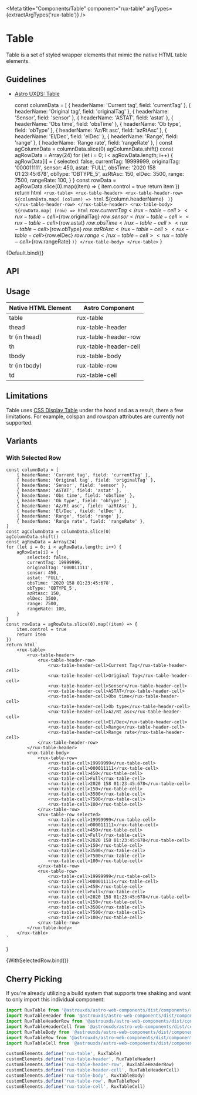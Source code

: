 
<Meta
    title="Components/Table"
    component="rux-table"
    argTypes={extractArgTypes('rux-table')}
/>

# Table

Table is a set of styled wrapper elements that mimic the native HTML table elements.

## Guidelines

-   [Astro UXDS: Table](https://www.astrouxds.com/patterns/table/)

    const columnData = [
        { headerName: 'Current tag', field: 'currentTag' },
        { headerName: 'Original tag', field: 'originalTag' },
        { headerName: 'Sensor', field: 'sensor' },
        { headerName: 'ASTAT', field: 'astat' },
        { headerName: 'Obs time', field: 'obsTime' },
        { headerName: 'Ob type', field: 'obType' },
        { headerName: 'Az/Rt asc', field: 'azRtAsc' },
        { headerName: 'El/Dec', field: 'elDec' },
        { headerName: 'Range', field: 'range' },
        { headerName: 'Range rate', field: 'rangeRate' },
    ]
    const agColumnData = columnData.slice(0)
    agColumnData.shift()
    const agRowData = Array(24)
    for (let i = 0; i < agRowData.length; i++) {
        agRowData[i] = {
            selected: false,
            currentTag: 19999999,
            originalTag: '000011111',
            sensor: 450,
            astat: 'FULL',
            obsTime: '2020 158 01:23:45:678',
            obType: 'OBTYPE_5',
            azRtAsc: 150,
            elDec: 3500,
            range: 7500,
            rangeRate: 100,
        }
    }
    const rowData = agRowData.slice(0).map((item) => {
        item.control = true
        return item
    })
    return html`
        <rux-table>
            <rux-table-header>
                <rux-table-header-row>
                    ${columnData.map(
                        (column) => html`
                            <rux-table-header-cell
                                >${column.headerName}</rux-table-header-cell
                            >
                        `
                    )}
                </rux-table-header-row>
            </rux-table-header>
            <rux-table-body>
                ${rowData.map(
                    (row) => html`
                        <rux-table-row selected="${row.selected}">
                            <rux-table-cell>${row.currentTag}</rux-table-cell>
                            <rux-table-cell>${row.originalTag}</rux-table-cell>
                            <rux-table-cell>${row.sensor}</rux-table-cell>
                            <rux-table-cell>${row.astat}</rux-table-cell>
                            <rux-table-cell>${row.obsTime}</rux-table-cell>
                            <rux-table-cell>${row.obType}</rux-table-cell>
                            <rux-table-cell>${row.azRtAsc}</rux-table-cell>
                            <rux-table-cell>${row.elDec}</rux-table-cell>
                            <rux-table-cell>${row.range}</rux-table-cell>
                            <rux-table-cell>${row.rangeRate}</rux-table-cell>
                        </rux-table-row>
                    `
                )}
            </rux-table-body>
        </rux-table>
    `
}

<Canvas>
    <Story name="Default">{Default.bind()}</Story>
</Canvas>

## API

<ArgsTable of="rux-table" />

## Usage

| Native HTML Element | Astro Component       |
| ------------------- | --------------------- |
| table               | rux-table             |
| thead               | rux-table-header      |
| tr (in thead)       | rux-table-header-row  |
| th                  | rux-table-header-cell |
| tbody               | rux-table-body        |
| tr (in tbody)       | rux-table-row         |
| td                  | rux-table-cell        |

## Limitations

Table uses [CSS Display Table](https://developer.mozilla.org/en-US/docs/Web/CSS/display) under the hood and as a result, there a few limitations.
For example, colspan and rowspan attributes are currently not supported.

## Variants

### With Selected Row

    const columnData = [
        { headerName: 'Current tag', field: 'currentTag' },
        { headerName: 'Original tag', field: 'originalTag' },
        { headerName: 'Sensor', field: 'sensor' },
        { headerName: 'ASTAT', field: 'astat' },
        { headerName: 'Obs time', field: 'obsTime' },
        { headerName: 'Ob type', field: 'obType' },
        { headerName: 'Az/Rt asc', field: 'azRtAsc' },
        { headerName: 'El/Dec', field: 'elDec' },
        { headerName: 'Range', field: 'range' },
        { headerName: 'Range rate', field: 'rangeRate' },
    ]
    const agColumnData = columnData.slice(0)
    agColumnData.shift()
    const agRowData = Array(24)
    for (let i = 0; i < agRowData.length; i++) {
        agRowData[i] = {
            selected: false,
            currentTag: 19999999,
            originalTag: '000011111',
            sensor: 450,
            astat: 'FULL',
            obsTime: '2020 158 01:23:45:678',
            obType: 'OBTYPE_5',
            azRtAsc: 150,
            elDec: 3500,
            range: 7500,
            rangeRate: 100,
        }
    }
    const rowData = agRowData.slice(0).map((item) => {
        item.control = true
        return item
    })
    return html`
        <rux-table>
            <rux-table-header>
                <rux-table-header-row>
                    <rux-table-header-cell>Current Tag</rux-table-header-cell>
                    <rux-table-header-cell>Original Tag</rux-table-header-cell>
                    <rux-table-header-cell>Sensor</rux-table-header-cell>
                    <rux-table-header-cell>ASTAT</rux-table-header-cell>
                    <rux-table-header-cell>Obs time</rux-table-header-cell>
                    <rux-table-header-cell>Ob type</rux-table-header-cell>
                    <rux-table-header-cell>Az/Rt asc</rux-table-header-cell>
                    <rux-table-header-cell>El/Dec</rux-table-header-cell>
                    <rux-table-header-cell>Range</rux-table-header-cell>
                    <rux-table-header-cell>Range rate</rux-table-header-cell>
                </rux-table-header-row>
            </rux-table-header>
            <rux-table-body>
                <rux-table-row>
                    <rux-table-cell>19999999</rux-table-cell>
                    <rux-table-cell>000011111</rux-table-cell>
                    <rux-table-cell>450</rux-table-cell>
                    <rux-table-cell>Full</rux-table-cell>
                    <rux-table-cell>2020 158 01:23:45:678</rux-table-cell>
                    <rux-table-cell>150</rux-table-cell>
                    <rux-table-cell>3500</rux-table-cell>
                    <rux-table-cell>7500</rux-table-cell>
                    <rux-table-cell>100</rux-table-cell>
                </rux-table-row>
                <rux-table-row selected>
                    <rux-table-cell>19999999</rux-table-cell>
                    <rux-table-cell>000011111</rux-table-cell>
                    <rux-table-cell>450</rux-table-cell>
                    <rux-table-cell>Full</rux-table-cell>
                    <rux-table-cell>2020 158 01:23:45:678</rux-table-cell>
                    <rux-table-cell>150</rux-table-cell>
                    <rux-table-cell>3500</rux-table-cell>
                    <rux-table-cell>7500</rux-table-cell>
                    <rux-table-cell>100</rux-table-cell>
                </rux-table-row>
                <rux-table-row>
                    <rux-table-cell>19999999</rux-table-cell>
                    <rux-table-cell>000011111</rux-table-cell>
                    <rux-table-cell>450</rux-table-cell>
                    <rux-table-cell>Full</rux-table-cell>
                    <rux-table-cell>2020 158 01:23:45:678</rux-table-cell>
                    <rux-table-cell>150</rux-table-cell>
                    <rux-table-cell>3500</rux-table-cell>
                    <rux-table-cell>7500</rux-table-cell>
                    <rux-table-cell>100</rux-table-cell>
                </rux-table-row>
            </rux-table-body>
        </rux-table>
    `
}

<Canvas>
    <Story name="With Selected Row">{WithSelectedRow.bind()}</Story>
</Canvas>

## Cherry Picking

If you're already utilizing a build system that supports tree shaking and want to only import this individual component:

```js
import RuxTable from '@astrouxds/astro-web-components/dist/components/rux-table'
import RuxTableHeader from '@astrouxds/astro-web-components/dist/components/rux-table-header'
import RuxTableHeaderRow from '@astrouxds/astro-web-components/dist/components/rux-table-header-row'
import RuxTableHeaderCell from '@astrouxds/astro-web-components/dist/components/rux-table-header-cell'
import RuxTableBody from '@astrouxds/astro-web-components/dist/components/rux-table-body'
import RuxTableRow from '@astrouxds/astro-web-components/dist/components/rux-table-row'
import RuxTableCell from '@astrouxds/astro-web-components/dist/components/rux-table-cell'

customElements.define('rux-table', RuxTable)
customElements.define('rux-table-header', RuxTableHeader)
customElements.define('rux-table-header-row', RuxTableHeaderRow)
customElements.define('rux-table-header-cell', RuxTableHeaderCell)
customElements.define('rux-table-body', RuxTableBody)
customElements.define('rux-table-row', RuxTableRow)
customElements.define('rux-table-cell', RuxTableCell)
```
